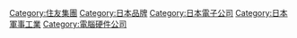 [[Category:住友集團|Category:住友集團]]
[[Category:日本品牌|Category:日本品牌]]
[[Category:日本電子公司|Category:日本電子公司]]
[[Category:日本軍事工業|Category:日本軍事工業]]
[[Category:電腦硬件公司|Category:電腦硬件公司]]